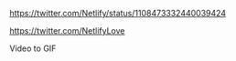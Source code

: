 https://twitter.com/Netlify/status/1108473332440039424

https://twitter.com/NetlifyLove

Video to GIF
